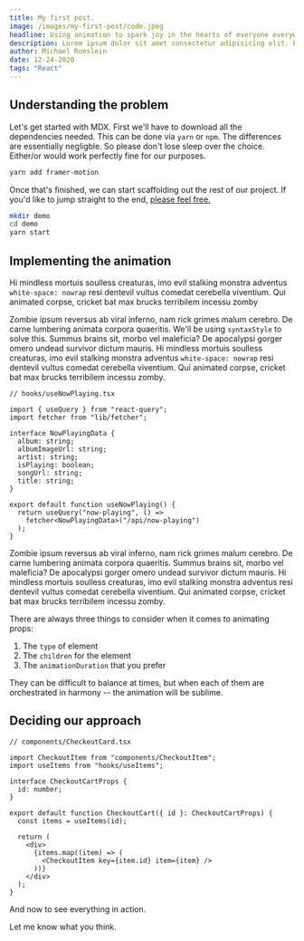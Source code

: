 ```yaml
---
title: My first post.
image: /images/my-first-post/code.jpeg
headline: Using animation to spark joy in the hearts of everyone everywhere
description: Lorem ipsum dolor sit amet consectetur adipisicing elit. Eligendi aspernatur adipisci iusto.
author: Michael Roeslein
date: 12-24-2020
tags: "React"
---
```


## Understanding the problem

Let's get started with MDX. First we'll have to download all the dependencies needed. This can be done via `yarn` or `npm`. The differences are essentially negligble. So please don't lose sleep over the choice. Either/or would work perfectly fine for our purposes.

```bash
yarn add framer-motion
```

Once that's finished, we can start scaffolding out the rest of our project. If you'd like to jump straight to the end, <a href="/contact">please feel free.</a>

```bash
mkdir demo
cd demo
yarn start
```

## Implementing the animation

Hi mindless mortuis soulless creaturas, imo evil stalking monstra adventus `white-space: nowrap` resi dentevil vultus comedat cerebella viventium. Qui animated corpse, cricket bat max brucks terribilem incessu zomby

Zombie ipsum reversus ab viral inferno, nam rick grimes malum cerebro. De carne lumbering animata corpora quaeritis. We'll be using `syntaxStyle` to solve this. Summus brains sit​​, morbo vel maleficia? De apocalypsi gorger omero undead survivor dictum mauris. Hi mindless mortuis soulless creaturas, imo evil stalking monstra adventus `white-space: nowrap` resi dentevil vultus comedat cerebella viventium. Qui animated corpse, cricket bat max brucks terribilem incessu zomby.

```tsx {15}
// hooks/useNowPlaying.tsx

import { useQuery } from "react-query";
import fetcher from "lib/fetcher";

interface NowPlayingData {
  album: string;
  albumImageUrl: string;
  artist: string;
  isPlaying: boolean;
  songUrl: string;
  title: string;
}

export default function useNowPlaying() {
  return useQuery("now-playing", () =>
    fetcher<NowPlayingData>("/api/now-playing")
  );
}
```

Zombie ipsum reversus ab viral inferno, nam rick grimes malum cerebro. De carne lumbering animata corpora quaeritis. Summus brains sit​​, morbo vel maleficia? De apocalypsi gorger omero undead survivor dictum mauris. Hi mindless mortuis soulless creaturas, imo evil stalking monstra adventus resi dentevil vultus comedat cerebella viventium. Qui animated corpse, cricket bat max brucks terribilem incessu zomby.

There are always three things to consider when it comes to animating props:

1. The `type` of element
2. The `children` for the element
3. The `animationDuration` that you prefer

They can be difficult to balance at times, but when each of them are orchestrated in harmony -- the animation will be sublime.

## Deciding our approach

```tsx {9}
// components/CheckoutCard.tsx

import CheckoutItem from "components/CheckoutItem";
import useItems from "hooks/useItems";

interface CheckoutCartProps {
  id: number;
}

export default function CheckoutCart({ id }: CheckoutCartProps) {
  const items = useItems(id);

  return (
    <div>
      {items.map((item) => (
        <CheckoutItem key={item.id} item={item} />
      ))}
    </div>
  );
}
```

And now to see everything in action.

Let me know what you think.
